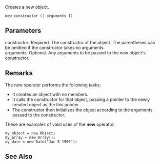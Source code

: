Creates a new object.

 new constructor ([ arguments ])

==Parameters==
; constructor: Required. The constructor of the object. The parentheses can be omitted if the constructor takes no arguments.
; arguments: Optional. Any arguments to be passed to the new object's constructor.

==Remarks==
The new operator performs the following tasks:

* It creates an object with no members.
* It calls the constructor for that object, passing a pointer to the newly created object as the this pointer.
* The constructor then initializes the object according to the arguments passed to the constructor.
These are examples of valid uses of the '''new''' operator.

 my_object = new Object;
 my_array = new Array();
 my_date = new Date("Jan 5 1996");

==See Also==

              
